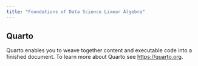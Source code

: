 ```yaml
---
title: "Foundations of Data Science Linear Algebra"
---
```


## Quarto

Quarto enables you to weave together content and executable code into a finished document. To learn more about Quarto see <https://quarto.org>.
